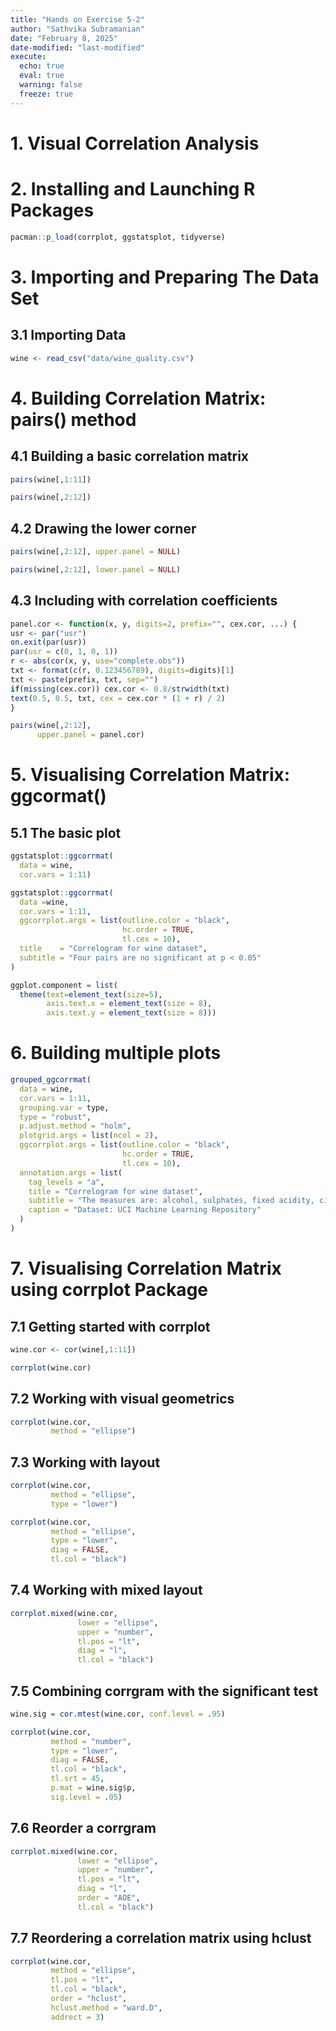 ```yaml
---
title: "Hands on Exercise 5-2"
author: "Sathvika Subramanian"
date: "February 8, 2025"
date-modified: "last-modified"
execute: 
  echo: true
  eval: true
  warning: false
  freeze: true
---
```


# 1. Visual Correlation Analysis


# 2. Installing and Launching R Packages

```r
pacman::p_load(corrplot, ggstatsplot, tidyverse)
```


# 3. Importing and Preparing The Data Set

## 3.1 Importing Data

```r
wine <- read_csv("data/wine_quality.csv")
```


# 4. Building Correlation Matrix: pairs() method

## 4.1 Building a basic correlation matrix

```r
pairs(wine[,1:11])
```

```r
pairs(wine[,2:12])
```

## 4.2 Drawing the lower corner

```r
pairs(wine[,2:12], upper.panel = NULL)
```

```r
pairs(wine[,2:12], lower.panel = NULL)
```

## 4.3 Including with correlation coefficients

```r
panel.cor <- function(x, y, digits=2, prefix="", cex.cor, ...) {
usr <- par("usr")
on.exit(par(usr))
par(usr = c(0, 1, 0, 1))
r <- abs(cor(x, y, use="complete.obs"))
txt <- format(c(r, 0.123456789), digits=digits)[1]
txt <- paste(prefix, txt, sep="")
if(missing(cex.cor)) cex.cor <- 0.8/strwidth(txt)
text(0.5, 0.5, txt, cex = cex.cor * (1 + r) / 2)
}

pairs(wine[,2:12], 
      upper.panel = panel.cor)
```


# 5. Visualising Correlation Matrix: ggcormat()

## 5.1 The basic plot

```r
ggstatsplot::ggcorrmat(
  data = wine,
  cor.vars = 1:11)
```

```r
ggstatsplot::ggcorrmat(
  data =wine,
  cor.vars = 1:11,
  ggcorrplot.args = list(outline.color = "black",
                         hc.order = TRUE,
                         tl.cex = 10),
  title    = "Correlogram for wine dataset",
  subtitle = "Four pairs are no significant at p < 0.05"
)
```

```r
ggplot.component = list(
  theme(text=element_text(size=5),
        axis.text.x = element_text(size = 8),
        axis.text.y = element_text(size = 8)))
```


# 6. Building multiple plots

```r
grouped_ggcorrmat(
  data = wine,
  cor.vars = 1:11,
  grouping.var = type,
  type = "robust",
  p.adjust.method = "holm",
  plotgrid.args = list(ncol = 2),
  ggcorrplot.args = list(outline.color = "black",
                         hc.order = TRUE,
                         tl.cex = 10),
  annotation.args = list(
    tag_levels = "a",
    title = "Correlogram for wine dataset",
    subtitle = "The measures are: alcohol, sulphates, fixed acidity, citric acid, chlorides, residual sugar, density, free sulfur dioxide and volatile acidity",
    caption = "Dataset: UCI Machine Learning Repository"
  )
)
```


# 7. Visualising Correlation Matrix using corrplot Package

## 7.1 Getting started with corrplot

```r
wine.cor <- cor(wine[,1:11])
```

```r
corrplot(wine.cor)
```

## 7.2 Working with visual geometrics

```r
corrplot(wine.cor,
         method = "ellipse")
```

## 7.3 Working with layout

```r
corrplot(wine.cor,
         method = "ellipse",
         type = "lower")
```

```r
corrplot(wine.cor,
         method = "ellipse",
         type = "lower",
         diag = FALSE,
         tl.col = "black")
```

## 7.4 Working with mixed layout

```r
corrplot.mixed(wine.cor,
               lower = "ellipse",
               upper = "number",
               tl.pos = "lt",
               diag = "l",
               tl.col = "black")
```

## 7.5 Combining corrgram with the significant test

```r
wine.sig = cor.mtest(wine.cor, conf.level = .95)
```

```r
corrplot(wine.cor,
         method = "number",
         type = "lower",
         diag = FALSE,
         tl.col = "black",
         tl.srt = 45,
         p.mat = wine.sig$p,
         sig.level = .05)
```

## 7.6 Reorder a corrgram

```r
corrplot.mixed(wine.cor,
               lower = "ellipse",
               upper = "number",
               tl.pos = "lt",
               diag = "l",
               order = "AOE",
               tl.col = "black")
```

## 7.7 Reordering a correlation matrix using hclust

```r
corrplot(wine.cor,
         method = "ellipse",
         tl.pos = "lt",
         tl.col = "black",
         order = "hclust",
         hclust.method = "ward.D",
         addrect = 3)
```
